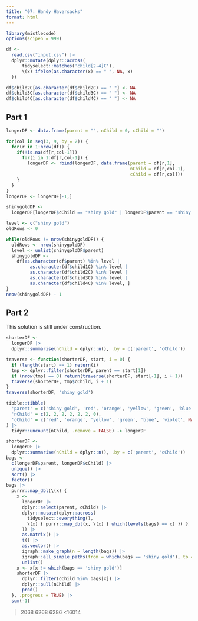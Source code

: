 ```yaml
---
title: "07: Handy Haversacks"
format: html
---
```


```r
library(mistlecode)
options(scipen = 999)

df <- 
  read.csv("input.csv") |>
  dplyr::mutate(dplyr::across(
      tidyselect::matches('child[2-4]C'), 
      \(x) ifelse(as.character(x) == " ", NA, x)
  ))

df$child2C[as.character(df$child2C) == " "] <- NA
df$child3C[as.character(df$child3C) == " "] <- NA
df$child4C[as.character(df$child4C) == " "] <- NA
```

## Part 1

```r
longerDF <- data.frame(parent = "", nChild = 0, cChild = "")

for(col in seq(3, 9, by = 2)) {
  for(r in 1:nrow(df)) {
    if(!is.na(df[r,col-1]))
      for(i in 1:df[r,col-1]) {
        longerDF <- rbind(longerDF, data.frame(parent = df[r,1], 
                                               nChild = df[r,col-1], 
                                               cChild = df[r,col]))
    }
  }
}
longerDF <- longerDF[-1,]
```

```r
shinygoldDF <- 
  longerDF[longerDF$cChild == "shiny gold" | longerDF$parent == "shiny gold",]
```

```r
level <- c("shiny gold")
oldRows <- 0

while(oldRows != nrow(shinygoldDF)) {
  oldRows <- nrow(shinygoldDF)
  level <- unlist(shinygoldDF$parent)
  shinygoldDF <-
    df[as.character(df$parent) %in% level |
         as.character(df$child1C) %in% level |
         as.character(df$child2C) %in% level |
         as.character(df$child3C) %in% level |
         as.character(df$child4C) %in% level, ]
}
nrow(shinygoldDF) - 1
```

## Part 2

::: {.callout-caution}

This solution is still under construction.

:::

```r
shorterDF <-
  longerDF |>
  dplyr::summarise(nChild = dplyr::n(), .by = c('parent', 'cChild'))

traverse <- function(shorterDF, start, i = 0) {
  if (length(start) == 1) return(i)
  tmp <- dplyr::filter(shorterDF, parent == start[1])
  if (nrow(tmp) == 0) return(traverse(shorterDF, start[-1], i + 1))
  traverse(shorterDF, tmp$cChild, i + 1)
}
traverse(shorterDF, 'shiny gold')
```

```r
tibble::tibble(
  'parent' = c('shiny gold', 'red', 'orange', 'yellow', 'green', 'blue', 'violet'),
  'nChild' = c(2, 2, 2, 2, 2, 2, 0),
  'cChild' = c('red', 'orange', 'yellow', 'green', 'blue', 'violet', NA)
) |>
  tidyr::uncount(nChild, .remove = FALSE) -> longerDF
```


```r
shorterDF <-
  longerDF |>
  dplyr::summarise(nChild = dplyr::n(), .by = c('parent', 'cChild'))
bags <- 
  c(longerDF$parent, longerDF$cChild) |>
  unique() |>
  sort() |>
  factor()
bags |>
  purrr::map_dbl(\(x) {
    x <-
      longerDF |>
      dplyr::select(parent, cChild) |>
      dplyr::mutate(dplyr::across(
        tidyselect::everything(),
        \(x) { purrr::map_dbl(x, \(x) { which(levels(bags) == x) }) }
      )) |>
      as.matrix() |>
      t() |>
      as.vector() |>
      igraph::make_graph(n = length(bags)) |>
      igraph::all_simple_paths(from = which(bags == 'shiny gold'), to = which(bags == x)) |>
      unlist()
    x <- x[x != which(bags == 'shiny gold')]
    shorterDF |>
      dplyr::filter(cChild %in% bags[x]) |>
      dplyr::pull(nChild) |>
      prod()
  }, .progress = TRUE) |>
  sum(-1)
```

> 2068
6268
6286
<16014
